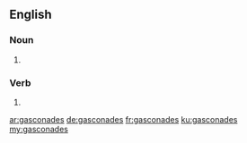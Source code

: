 ==English==

===Noun===
{{head|en|plural}}

# {{plural of|gasconade|lang=en}}

===Verb===
{{head|en|verb form}}

# {{en-third-person singular of|gasconade}}

[[ar:gasconades]]
[[de:gasconades]]
[[fr:gasconades]]
[[ku:gasconades]]
[[my:gasconades]]